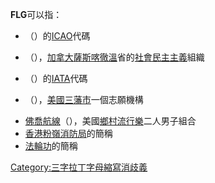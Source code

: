 '''FLG'''可以指：
* {{link-en|奮進航空|Endeavor Air}}（{{lang|en|Endeavor Air}}）的[[ICAO|ICAO]]代碼
* {{link-en|農民勞工黨|Farmer-Labour Group}}（{{lang|en|Farmer-Labour Group}}），[[加拿大|加拿大]][[薩斯喀徹溫|薩斯喀徹溫]]省的[[社會民主主義|社會民主主義]]組織
* {{link-en|弗拉格斯塔夫普利亞姆機場|Flagstaff Pulliam Airport}}（{{lang|en|Flagstaff Pulliam Airport}}）的[[IATA|IATA]]代碼
* {{link-en|火焰蓮花女孩|Flaming Lotus Girls}}（{{lang|en|Flaming Lotus Girls}}），[[美國|美國]][[三藩市|三藩市]]一個志願機構
* [[佛喬航線|佛喬航線]]（{{lang|en|Florida Georgia Line}}），美國[[鄉村流行樂|鄉村流行樂]]二人男子組合
* [[香港|香港]][[香港消防局列表|粉嶺消防局]]的簡稱
* [[法輪功|法輪功]]的簡稱

{{disambig}}

[[Category:三字拉丁字母縮寫消歧義|Category:三字拉丁字母縮寫消歧義]]